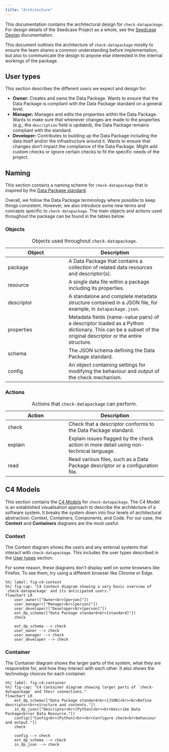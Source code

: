 ```yaml
---
title: "Architecture"
---
```


This documentation contains the architectural design for
`check-datapackage`. For design details of the Seedcase Project as a
whole, see the [Seedcase Design](https://design.seedcase-project.org)
documentation.

This document outlines the architecture of `check-datapackage` mostly to
ensure the team shares a common understanding before implementation, but
also to communicate the design to anyone else interested in the internal
workings of the package.

## User types {#user-types}

This section describes the different users we expect and design for:

-   **Owner:** Creates and owns the Data Package. Wants to ensure that
    the Data Package is compliant with the Data Package standard on a
    general level.
-   **Manager:** Manages and edits the properties within the Data
    Package. Wants to make sure that whenever changes are made to the
    properties (e.g., the `description` field is updated), the Data
    Package remains compliant with the standard.
-   **Developer:** Contributes to building up the Data Package including
    the data itself and/or the infrastructure around it. Wants to ensure
    that changes don't impact the compliance of the Data Package. Might
    add custom checks or ignore certain checks to fit the specific needs
    of the project.

## Naming

This section contains a naming scheme for `check-datapackage` that is
inspired by the [Data Package standard](https://datapackage.org/).

Overall, we follow the Data Package terminology where possible to keep
things consistent. However, we also introduce some new terms and
concepts specific to `check-datapackage`. The main objects and actions
used throughout the package can be found in the tables below.

### Objects

| Object | Description |
|----------------------------|--------------------------------------------|
| package | A Data Package that contains a collection of related data resources and descriptor(s). |
| resource | A single data file within a package including its properties. |
| descriptor | A standalone and complete metadata structure contained in a JSON file, for example, in `datapackage.json`. |
| properties | Metadata fields (name-value pairs) of a descriptor loaded as a Python dictionary. This can be a subset of the original descriptor or the entire structure. |
| schema | The JSON schema defining the Data Package standard. |
| config | An object containing settings for modifying the behaviour and output of the check mechanism. |

: Objects used throughout `check-datapackage`.

### Actions

| Action | Description |
|----------------------------|--------------------------------------------|
| check | Check that a descriptor conforms to the Data Package standard. |
| explain | Explain issues flagged by the check action in more detail using non-technical language. |
| read | Read various files, such as a Data Package descriptor or a configuration file. |

: Actions that `check-datapackage` can perform.

## C4 Models

This section contains the [C4 Models](https://c4model.com/) for
`check-datapackage`. The C4 Model is an established visualisation
approach to describe the architecture of a software system. It breaks
the system down into four levels of architectural abstraction: Context,
Containers, Components, and Code. For our case, the **Context** and
**Containers** diagrams are the most useful.

### Context

The Context diagram shows the users and any external systems that
interact with `check-datapackage`. This includes the user types
described in the [User types](#user-types) section.

::: callout-caution
For some reason, these diagrams don't display well on some browsers like
Firefox. To see them, try using a different browser like Chrome or Edge.
:::

```mermaid
%%| label: fig-c4-context
%%| fig-cap: "C4 Context diagram showing a very basic overview of `check-datapackage` and its anticipated users."
flowchart LR
    user_owner(["Owner<br>[person]"])
    user_manager(["Manager<br>[person]"])
    user_developer(["Developer<br>[person]"])
    ext_dp_schema(["Data Package standard<br>[standard]"])
    check

    ext_dp_schema --> check
    user_owner --> check
    user_manager --> check
    user_developer --> check
```

### Container

The Container diagram shows the larger parts of the system, what they
are responsible for, and how they interact with each other. It also
shows the technology choices for each container.

```mermaid
%%| label: fig-c4-container
%%| fig-cap: "C4 Container diagram showing larger parts of `check-datapackage` and their connections."
flowchart LR
    ext_dp_schema(["Data Package standard<br>[JSON]<br><br>Define descriptor<br>structure and contents."])
    in_dp_json(["Descriptor<br>[Python]<br><br>Describe Data Package<br>or Data Resource."])
    config(["Config<br>[Python]<br><br>Configure check<br>behaviour and output."])
    check

    config --> check
    ext_dp_schema --> check
    in_dp_json --> check
```
